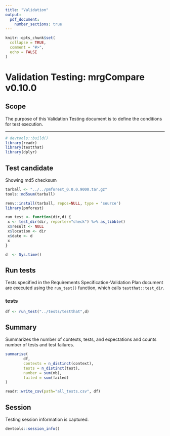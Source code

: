 ```yaml
---
title: "Validation"
output: 
  pdf_document: 
    number_sections: true
---
```


<!-- Note: To not render this document, as all vdiffr tests will fail. Run this document interactively. -->


```r
knitr::opts_chunk$set(
  collapse = TRUE,
  comment = "#>",
  echo = FALSE
)
```

# Validation Testing: mrgCompare v0.10.0

## Scope

The purpose of this Validation Testing document is to define the conditions for
test execution. 

----------------

```r
# devtools::build()
library(readr)
library(testthat)
library(dplyr)
```

## Test candidate

Showing md5 checksum
```r
tarball <- "../../pmforest_0.0.0.9000.tar.gz"
tools::md5sum(tarball)
```

```r
renv::install(tarball, repos=NULL, type = 'source')
library(pmforest)
```

```r
run_test <- function(dir,d) {
 x <- test_dir(dir, reporter="check") %>% as_tibble()
 x$result <- NULL
 x$location <- dir
 x$date <- d
 x
}
```

```r
d  <- Sys.time()
```

## Run tests

Tests specified in the Requirements Specification-Validation Plan document are
executed using the `run_test()` function, which calls `testthat::test_dir`.

### tests

```r
df <- run_test("../tests/testthat",d) 
```


## Summary

Summarizes the number of contexts, tests, and expectations and counts number
of tests and test failures.
```r
summarise(
        df,
        contexts = n_distinct(context),
        tests = n_distinct(test), 
        number = sum(nb), 
        failed = sum(failed)
)
```


```r
readr::write_csv(path="all_tests.csv", df)
```

## Session

Testing session information is captured.

```r
devtools::session_info()
```
